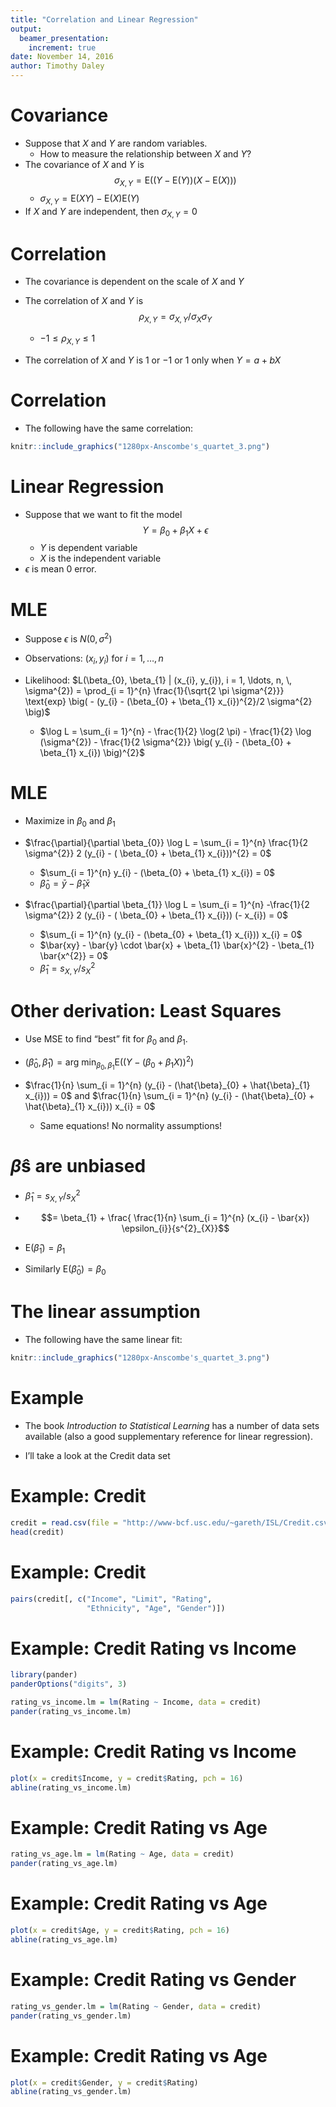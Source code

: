 ```yaml
---
title: "Correlation and Linear Regression"
output:
  beamer_presentation:
    increment: true
date: November 14, 2016
author: Timothy Daley
---
```


# Covariance

- Suppose that $X$ and $Y$ are random variables.
    - How to measure the relationship between $X$ and $Y$?

- The covariance of $X$ and $Y$ is $$\sigma_{X,Y} = \mathrm{E}\big( (Y - \mathrm{E}(Y)) (X - \mathrm{E}(X)) \big)$$
    - $\sigma_{X, Y} = \mathrm{E}(XY) - \mathrm{E}(X) \mathrm{E}(Y)$

- If $X$ and $Y$ are independent, then $\sigma_{X, Y} = 0$

# Correlation

- The covariance is dependent on the scale of $X$ and $Y$

- The correlation of $X$ and $Y$ is $$\rho_{X,Y} = \sigma_{X, Y} / \sigma_{X} \sigma_{Y}$$
    - $-1 \leq \rho_{X, Y} \leq 1$
    
- The correlation of $X$ and $Y$ is $1$ or $-1$ or $1$ only when $Y = a + b X$

# Correlation

- The following have the same correlation:

```r
knitr::include_graphics("1280px-Anscombe's_quartet_3.png")
```


# Linear Regression 

- Suppose that we want to fit the model $$Y = \beta_{0} + \beta_{1} X + \epsilon$$
    - $Y$ is dependent variable
    - $X$ is the independent variable

- $\epsilon$ is mean $0$ error.


# MLE

- Suppose $\epsilon$ is $N(0, \sigma^{2})$

- Observations: $(x_{i}, y_{i})$ for $i = 1, \ldots, n$

- Likelihood: $L(\beta_{0}, \beta_{1} | (x_{i}, y_{i}), i = 1, \ldots, n, \, \sigma^{2}) = \prod_{i = 1}^{n} \frac{1}{\sqrt{2 \pi \sigma^{2}}} \text{exp} \big( - (y_{i} - (\beta_{0} + \beta_{1} x_{i})^{2}/2 \sigma^{2} \big)$
    - $\log L = \sum_{i = 1}^{n} - \frac{1}{2} \log(2 \pi) - \frac{1}{2} \log (\sigma^{2}) - \frac{1}{2 \sigma^{2}} \big( y_{i} - (\beta_{0} + \beta_{1} x_{i}) \big)^{2}$
    
# MLE

- Maximize in $\beta_{0}$ and $\beta_{1}$
 
- $\frac{\partial}{\partial \beta_{0}} \log L = \sum_{i = 1}^{n} \frac{1}{2 \sigma^{2}} 2 (y_{i} - ( \beta_{0} + \beta_{1} x_{i}))^{2} = 0$
    - $\sum_{i = 1}^{n} y_{i} - (\beta_{0} + \beta_{1} x_{i}) = 0$
    - $\hat{\beta}_{0} = \bar{y} - \hat{\beta}_{1} \bar{x}$
    
- $\frac{\partial}{\partial \beta_{1}} \log L = \sum_{i = 1}^{n} -\frac{1}{2 \sigma^{2}} 2 (y_{i} - ( \beta_{0} + \beta_{1} x_{i})) (- x_{i}) = 0$
    - $\sum_{i = 1}^{n} (y_{i} - (\beta_{0} + \beta_{1} x_{i})) x_{i} = 0$
    - $\bar{xy} - \bar{y} \cdot \bar{x} + \beta_{1} \bar{x}^{2} - \beta_{1} \bar{x^{2}} = 0$
    - $\hat{\beta}_{1} = s_{X, Y} / s^{2}_{X}$
    

# Other derivation: Least Squares

- Use MSE to find "best" fit for $\beta_{0}$ and $\beta_{1}$.

- $( \hat{\beta}_{0}, \hat{\beta}_{1} ) = \text{arg } \min_{\beta_{0}, \beta_{1}} \mathrm{E} \big( (Y - (\beta_{0} + \beta_{1} X))^{2} \big)$

- $\frac{1}{n} \sum_{i = 1}^{n} (y_{i} - (\hat{\beta}_{0} + \hat{\beta}_{1} x_{i})) = 0$ and $\frac{1}{n} \sum_{i = 1}^{n} (y_{i} - (\hat{\beta}_{0} + \hat{\beta}_{1} x_{i})) x_{i} = 0$
    - Same equations!  No normality assumptions!
    
# $\hat{\beta}$s are unbiased

- $\hat{\beta}_{1} = s_{X, Y} / s^{2}_{X}$
    
- $$= \beta_{1} + \frac{ \frac{1}{n} \sum_{i = 1}^{n} (x_{i} - \bar{x}) \epsilon_{i}}{s^{2}_{X}}$$

- $\mathrm{E} (\hat{\beta}_{1}) = \beta_{1}$

- Similarly $\mathrm{E} (\hat{\beta}_{0}) = \beta_{0}$
    
# The linear assumption

- The following have the same linear fit:

```r
knitr::include_graphics("1280px-Anscombe's_quartet_3.png")
```

# Example

- The book *Introduction to Statistical Learning* has a number of data sets available (also a good supplementary reference for linear regression).  

- I'll take a look at the Credit data set

# Example: Credit

```r
credit = read.csv(file = "http://www-bcf.usc.edu/~gareth/ISL/Credit.csv")
head(credit)
```

# Example: Credit

```r
pairs(credit[, c("Income", "Limit", "Rating", 
                 "Ethnicity", "Age", "Gender")])
```

# Example: Credit Rating vs Income

```r
library(pander)
panderOptions("digits", 3)
```
```r
rating_vs_income.lm = lm(Rating ~ Income, data = credit)
pander(rating_vs_income.lm)
```

# Example: Credit Rating vs Income

```r
plot(x = credit$Income, y = credit$Rating, pch = 16)
abline(rating_vs_income.lm)
```


# Example: Credit Rating vs Age

```r
rating_vs_age.lm = lm(Rating ~ Age, data = credit)
pander(rating_vs_age.lm)
```

# Example: Credit Rating vs Age

```r
plot(x = credit$Age, y = credit$Rating, pch = 16)
abline(rating_vs_age.lm)
```

# Example: Credit Rating vs Gender

```r
rating_vs_gender.lm = lm(Rating ~ Gender, data = credit)
pander(rating_vs_gender.lm)
```

# Example: Credit Rating vs Age

```r
plot(x = credit$Gender, y = credit$Rating)
abline(rating_vs_gender.lm)
```